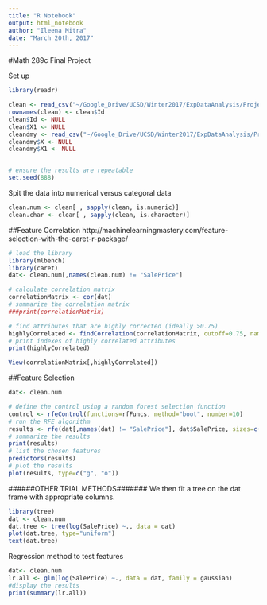```yaml
---
title: "R Notebook"
output: html_notebook
author: "Ileena Mitra"
date: "March 20th, 2017"
---
```


#Math 289c Final Project

Set up
```r
library(readr)

clean <- read_csv("~/Google_Drive/UCSD/Winter2017/ExpDataAnalysis/Projects/Final/kaggle_predict_house_prices/cleaned_data/clean.csv")
rownames(clean) <- clean$Id
clean$Id <- NULL
clean$X1 <- NULL
cleandmy <- read_csv("~/Google_Drive/UCSD/Winter2017/ExpDataAnalysis/Projects/Final/kaggle_predict_house_prices/cleaned_data/cleandmy.csv")
cleandmy$X <- NULL
cleandmy$X1 <- NULL


# ensure the results are repeatable
set.seed(888)
```


Spit the data into numerical versus categoral data
```r
clean.num <- clean[ , sapply(clean, is.numeric)]
clean.char <- clean[ , sapply(clean, is.character)]

```

##Feature Correlation
http://machinelearningmastery.com/feature-selection-with-the-caret-r-package/
```r
# load the library
library(mlbench)
library(caret)
dat<- clean.num[,names(clean.num) != "SalePrice"]

# calculate correlation matrix
correlationMatrix <- cor(dat)
# summarize the correlation matrix
###print(correlationMatrix)

# find attributes that are highly corrected (ideally >0.75)
highlyCorrelated <- findCorrelation(correlationMatrix, cutoff=0.75, names = TRUE)
# print indexes of highly correlated attributes
print(highlyCorrelated)

View(correlationMatrix[,highlyCorrelated])
```





##Feature Selection
```r
dat<- clean.num

# define the control using a random forest selection function
control <- rfeControl(functions=rfFuncs, method="boot", number=10)
# run the RFE algorithm
results <- rfe(dat[,names(dat) != "SalePrice"], dat$SalePrice, sizes=c(1:36), rfeControl=control)
# summarize the results
print(results)
# list the chosen features
predictors(results)
# plot the results
plot(results, type=c("g", "o"))
```






######OTHER TRIAL METHODS#######
We then fit a tree on the dat frame with appropriate columns.
```r
library(tree)
dat <- clean.num
dat.tree <- tree(log(SalePrice) ~., data = dat)
plot(dat.tree, type="uniform")
text(dat.tree)
```




Regression method to test features
```r
dat<- clean.num
lr.all <- glm(log(SalePrice) ~., data = dat, family = gaussian)
#display the results
print(summary(lr.all))
```



